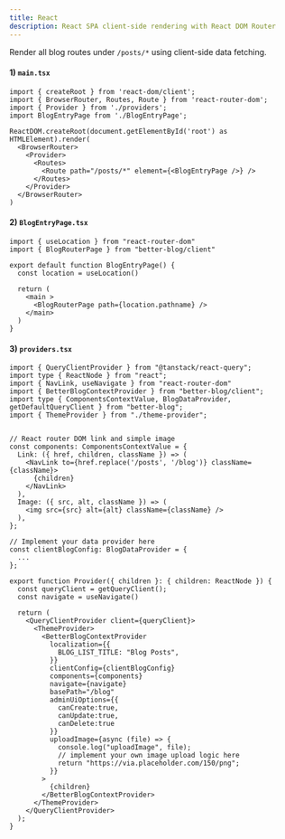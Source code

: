 ```yaml
---
title: React
description: React SPA client-side rendering with React DOM Router
---
```


Render all blog routes under `/posts/*` using client-side data fetching.

#### 1) `main.tsx`

```tsx
import { createRoot } from 'react-dom/client';
import { BrowserRouter, Routes, Route } from 'react-router-dom';
import { Provider } from './providers';
import BlogEntryPage from './BlogEntryPage';

ReactDOM.createRoot(document.getElementById('root') as HTMLElement).render(
  <BrowserRouter>
    <Provider>
      <Routes>
        <Route path="/posts/*" element={<BlogEntryPage />} />
      </Routes>
    </Provider>
  </BrowserRouter>
)
```

#### 2) `BlogEntryPage.tsx`

```tsx
import { useLocation } from "react-router-dom"
import { BlogRouterPage } from "better-blog/client"

export default function BlogEntryPage() {
  const location = useLocation()

  return (
    <main >
      <BlogRouterPage path={location.pathname} />
    </main>
  )
}
```

#### 3) `providers.tsx`

```tsx
import { QueryClientProvider } from "@tanstack/react-query";
import type { ReactNode } from "react";
import { NavLink, useNavigate } from "react-router-dom"
import { BetterBlogContextProvider } from "better-blog/client";
import type { ComponentsContextValue, BlogDataProvider, getDefaultQueryClient } from "better-blog";
import { ThemeProvider } from "./theme-provider";


// React router DOM link and simple image
const components: ComponentsContextValue = {
  Link: ({ href, children, className }) => (
    <NavLink to={href.replace('/posts', '/blog')} className={className}>
      {children}
    </NavLink>
  ),
  Image: ({ src, alt, className }) => (
    <img src={src} alt={alt} className={className} />
  ),
};

// Implement your data provider here
const clientBlogConfig: BlogDataProvider = {
  ...
};

export function Provider({ children }: { children: ReactNode }) {
  const queryClient = getQueryClient();
  const navigate = useNavigate()

  return (
    <QueryClientProvider client={queryClient}>
      <ThemeProvider>
        <BetterBlogContextProvider
          localization={{
            BLOG_LIST_TITLE: "Blog Posts",
          }}
          clientConfig={clientBlogConfig}
          components={components}
          navigate={navigate}
          basePath="/blog"
          adminUiOptions={{
            canCreate:true,
            canUpdate:true,
            canDelete:true
          }}
          uploadImage={async (file) => {
            console.log("uploadImage", file);
            // implement your own image upload logic here
            return "https://via.placeholder.com/150/png";
          }}
        >
          {children}
        </BetterBlogContextProvider>
      </ThemeProvider>
    </QueryClientProvider>
  );
}
```
